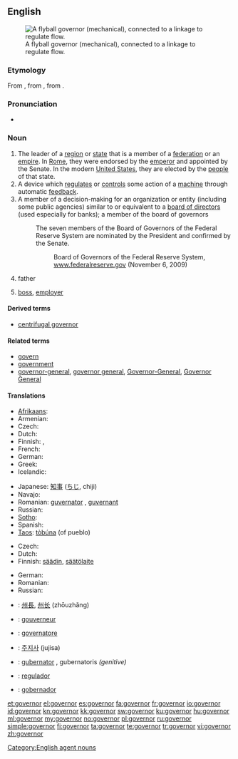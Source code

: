 {{wikipedia}}
==English==
[[Image:Centrifugal governor.png|thumb|right|A flyball governor (mechanical), connected to a linkage to regulate flow.]]

===Etymology===
From {{etyl|la}} {{term|gubernator}}, from {{etyl|grc}} {{term|κυβερνήτης|tr=kybernetes||steersman, pilot, guide|sc=polytonic}}, from {{term|κυβερνάω|tr=kybernao||to steer, to drive, to guide, to act as a pilot|sc=polytonic}}.

===Pronunciation===
* {{audio|En-us-governor.ogg|Audio (US)}}

===Noun===
{{en-noun}}

#The leader of a [[region]] or [[state]] that is a member of a [[federation]] or an [[empire]].  In [[Roman Empire|Rome]], they were endorsed by the [[emperor]] and appointed by the Senate.  In the modern [[United States]], they are elected by the [[people]] of that state.
#A device which [[regulate]]s or [[control]]s some action of a [[machine]] through automatic [[feedback]].
#A member of a decision-making for an organization or entity (including some public agencies) similar to or equivalent to a [[board of directors]] (used especially for banks); a member of the board of governors
#:The seven members of the Board of Governors of the Federal Reserve System are nominated by the President and confirmed by the Senate.
#::Board of Governors of the Federal Reserve System, [http://www.federalreserve.gov/aboutthefed/bios/board/default.htm www.federalreserve.gov] (November 6, 2009)
# {{informal}} father
# {{informal}} [[boss]], [[employer]]

====Derived terms====
* [[centrifugal governor]]

====Related terms====
* [[govern]]
* [[government]]
* [[governor-general]], [[governor general]], [[Governor-General]], [[Governor General]]

====Translations====
{{trans-top|leader of a region or state}}
* [[Afrikaans]]: {{t|af|goewerneur|xs=Afrikaans}}
* Armenian: {{t-|hy|նահանգապետ|tr=nahangapet}}
* Czech: {{t-|cs|guvernér|m}}
* Dutch: {{t+|nl|gouverneur|m}}
* Finnish: {{t-|fi|kuvernööri}}, {{t+|fi|maaherra}}
* French: {{t+|fr|gouverneur|m}}
* German: {{t+|de|Gouverneur|m}}
* Greek: {{t+|el|κυβερνήτης|m|tr=kyvernítis}}
* Icelandic: {{t|is|ríkisstjóri|m}}
{{trans-mid}}
* Japanese: [[知事]] ([[ちじ]], chiji)
* Navajo: {{tø|nv|naatʼáanii}}
* Romanian: [[guvernare|guvernator]] {{n}}, [[guvernare|guvernant]] {{m}}
* Russian: {{t+|ru|губернатор|m|tr=gub'ernátor}}
* [[Sotho]]: {{t|st|mmusi|xs=Sotho}}
* Spanish: {{t-|es|gobernador|m}}
* [[Taos]]: [[tòbúna]] (of pueblo)
{{trans-bottom}}

{{trans-top|device which regulates or controls}}
* Czech: {{t-|cs|regulátor|m}}
* Dutch: {{t|nl|regelaar}}
* Finnish: [[säädin]], [[säätölaite]]
{{trans-mid}}
* German: {{t+|de|Regler|m}}
* Romanian: {{t-|ro|regulator|m}}
* Russian: {{t+|ru|регулятор|m|tr=r'egul'átor}}
{{trans-bottom}}

{{checktrans-top}}
* {{ttbc|zh}}: [[州長]], [[州长]] (zhōuzhǎng)
* {{ttbc|fr}}: [[gouverneur]] {{m}}
* {{ttbc|it}}: [[governatore]] {{m}}
* {{ttbc|Korean}}: [[주지사]] (jujisa)
* {{ttbc|la}}: [[gubernator]] {{m}}, gubernatoris ''(genitive)''
* {{ttbc|pt}}: [[regulador]] {{m}}
* {{ttbc|es}}: [[gobernador]] {{m}}
{{trans-bottom}}

[[Category:English agent nouns]]

[[et:governor]]
[[el:governor]]
[[es:governor]]
[[fa:governor]]
[[fr:governor]]
[[io:governor]]
[[id:governor]]
[[kn:governor]]
[[kk:governor]]
[[sw:governor]]
[[ku:governor]]
[[hu:governor]]
[[ml:governor]]
[[my:governor]]
[[no:governor]]
[[pl:governor]]
[[ru:governor]]
[[simple:governor]]
[[fi:governor]]
[[ta:governor]]
[[te:governor]]
[[tr:governor]]
[[vi:governor]]
[[zh:governor]]
